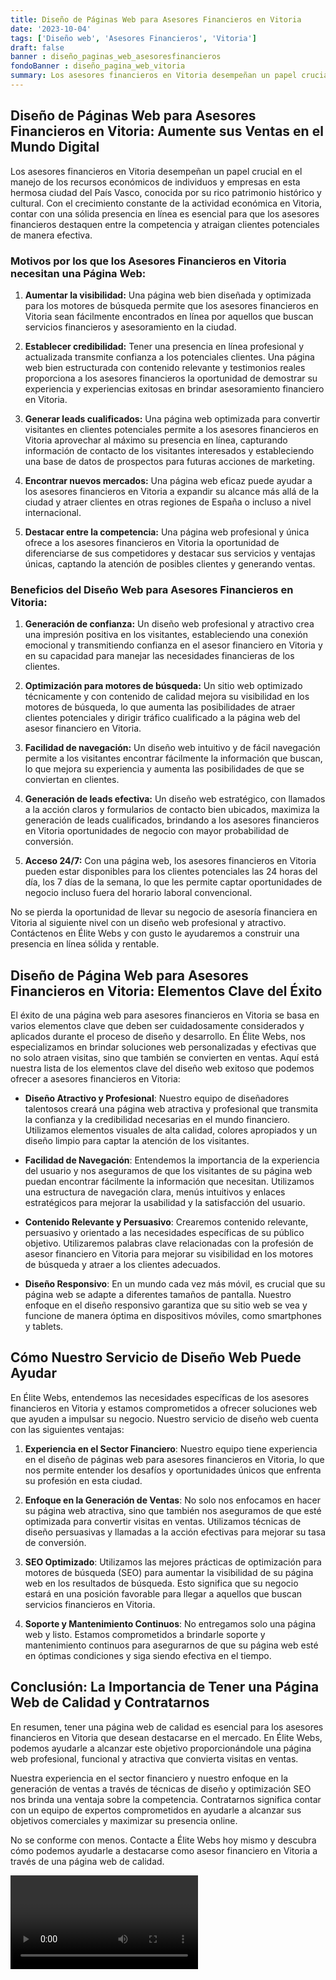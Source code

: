 ```yaml
---
title: Diseño de Páginas Web para Asesores Financieros en Vitoria
date: '2023-10-04'
tags: ['Diseño web', 'Asesores Financieros', 'Vitoria']
draft: false
banner : diseño_paginas_web_asesoresfinancieros
fondoBanner : diseño_pagina_web_vitoria
summary: Los asesores financieros en Vitoria desempeñan un papel crucial en el manejo de los recursos económicos de individuos y empresas en esta hermosa ciudad del País Vasco, conocida por su rico patrimonio histórico y cultural. Con el crecimiento constante de la actividad económica en Vitoria, contar con una sólida presencia en línea es esencial para que los asesores financieros destaquen entre la competencia y atraigan clientes potenciales de manera efectiva.
---
```


## Diseño de Páginas Web para Asesores Financieros en Vitoria: Aumente sus Ventas en el Mundo Digital

Los asesores financieros en Vitoria desempeñan un papel crucial en el manejo de los recursos económicos de individuos y empresas en esta hermosa ciudad del País Vasco, conocida por su rico patrimonio histórico y cultural. Con el crecimiento constante de la actividad económica en Vitoria, contar con una sólida presencia en línea es esencial para que los asesores financieros destaquen entre la competencia y atraigan clientes potenciales de manera efectiva.

### Motivos por los que los Asesores Financieros en Vitoria necesitan una Página Web:

1. **Aumentar la visibilidad:** Una página web bien diseñada y optimizada para los motores de búsqueda permite que los asesores financieros en Vitoria sean fácilmente encontrados en línea por aquellos que buscan servicios financieros y asesoramiento en la ciudad.

2. **Establecer credibilidad:** Tener una presencia en línea profesional y actualizada transmite confianza a los potenciales clientes. Una página web bien estructurada con contenido relevante y testimonios reales proporciona a los asesores financieros la oportunidad de demostrar su experiencia y experiencias exitosas en brindar asesoramiento financiero en Vitoria.

3. **Generar leads cualificados:** Una página web optimizada para convertir visitantes en clientes potenciales permite a los asesores financieros en Vitoria aprovechar al máximo su presencia en línea, capturando información de contacto de los visitantes interesados y estableciendo una base de datos de prospectos para futuras acciones de marketing.

4. **Encontrar nuevos mercados:** Una página web eficaz puede ayudar a los asesores financieros en Vitoria a expandir su alcance más allá de la ciudad y atraer clientes en otras regiones de España o incluso a nivel internacional.

5. **Destacar entre la competencia:** Una página web profesional y única ofrece a los asesores financieros en Vitoria la oportunidad de diferenciarse de sus competidores y destacar sus servicios y ventajas únicas, captando la atención de posibles clientes y generando ventas.

### Beneficios del Diseño Web para Asesores Financieros en Vitoria:

1. **Generación de confianza:** Un diseño web profesional y atractivo crea una impresión positiva en los visitantes, estableciendo una conexión emocional y transmitiendo confianza en el asesor financiero en Vitoria y en su capacidad para manejar las necesidades financieras de los clientes.

2. **Optimización para motores de búsqueda:** Un sitio web optimizado técnicamente y con contenido de calidad mejora su visibilidad en los motores de búsqueda, lo que aumenta las posibilidades de atraer clientes potenciales y dirigir tráfico cualificado a la página web del asesor financiero en Vitoria.

3. **Facilidad de navegación:** Un diseño web intuitivo y de fácil navegación permite a los visitantes encontrar fácilmente la información que buscan, lo que mejora su experiencia y aumenta las posibilidades de que se conviertan en clientes.

4. **Generación de leads efectiva:** Un diseño web estratégico, con llamados a la acción claros y formularios de contacto bien ubicados, maximiza la generación de leads cualificados, brindando a los asesores financieros en Vitoria oportunidades de negocio con mayor probabilidad de conversión.

5. **Acceso 24/7:** Con una página web, los asesores financieros en Vitoria pueden estar disponibles para los clientes potenciales las 24 horas del día, los 7 días de la semana, lo que les permite captar oportunidades de negocio incluso fuera del horario laboral convencional.

No se pierda la oportunidad de llevar su negocio de asesoría financiera en Vitoria al siguiente nivel con un diseño web profesional y atractivo. Contáctenos en Élite Webs y con gusto le ayudaremos a construir una presencia en línea sólida y rentable.

<GifSeo />

<Cta />

## Diseño de Página Web para Asesores Financieros en Vitoria: Elementos Clave del Éxito

El éxito de una página web para asesores financieros en Vitoria se basa en varios elementos clave que deben ser cuidadosamente considerados y aplicados durante el proceso de diseño y desarrollo. En Élite Webs, nos especializamos en brindar soluciones web personalizadas y efectivas que no solo atraen visitas, sino que también se convierten en ventas. Aquí está nuestra lista de los elementos clave del diseño web exitoso que podemos ofrecer a asesores financieros en Vitoria:

- **Diseño Atractivo y Profesional**: Nuestro equipo de diseñadores talentosos creará una página web atractiva y profesional que transmita la confianza y la credibilidad necesarias en el mundo financiero. Utilizamos elementos visuales de alta calidad, colores apropiados y un diseño limpio para captar la atención de los visitantes.

- **Facilidad de Navegación**: Entendemos la importancia de la experiencia del usuario y nos aseguramos de que los visitantes de su página web puedan encontrar fácilmente la información que necesitan. Utilizamos una estructura de navegación clara, menús intuitivos y enlaces estratégicos para mejorar la usabilidad y la satisfacción del usuario.

- **Contenido Relevante y Persuasivo**: Crearemos contenido relevante, persuasivo y orientado a las necesidades específicas de su público objetivo. Utilizaremos palabras clave relacionadas con la profesión de asesor financiero en Vitoria para mejorar su visibilidad en los motores de búsqueda y atraer a los clientes adecuados.

- **Diseño Responsivo**: En un mundo cada vez más móvil, es crucial que su página web se adapte a diferentes tamaños de pantalla. Nuestro enfoque en el diseño responsivo garantiza que su sitio web se vea y funcione de manera óptima en dispositivos móviles, como smartphones y tablets.

## Cómo Nuestro Servicio de Diseño Web Puede Ayudar

En Élite Webs, entendemos las necesidades específicas de los asesores financieros en Vitoria y estamos comprometidos a ofrecer soluciones web que ayuden a impulsar su negocio. Nuestro servicio de diseño web cuenta con las siguientes ventajas:

1. **Experiencia en el Sector Financiero**: Nuestro equipo tiene experiencia en el diseño de páginas web para asesores financieros en Vitoria, lo que nos permite entender los desafíos y oportunidades únicos que enfrenta su profesión en esta ciudad.

2. **Enfoque en la Generación de Ventas**: No solo nos enfocamos en hacer su página web atractiva, sino que también nos aseguramos de que esté optimizada para convertir visitas en ventas. Utilizamos técnicas de diseño persuasivas y llamadas a la acción efectivas para mejorar su tasa de conversión.

3. **SEO Optimizado**: Utilizamos las mejores prácticas de optimización para motores de búsqueda (SEO) para aumentar la visibilidad de su página web en los resultados de búsqueda. Esto significa que su negocio estará en una posición favorable para llegar a aquellos que buscan servicios financieros en Vitoria.

4. **Soporte y Mantenimiento Continuos**: No entregamos solo una página web y listo. Estamos comprometidos a brindarle soporte y mantenimiento continuos para asegurarnos de que su página web esté en óptimas condiciones y siga siendo efectiva en el tiempo.

## Conclusión: La Importancia de Tener una Página Web de Calidad y Contratarnos

En resumen, tener una página web de calidad es esencial para los asesores financieros en Vitoria que desean destacarse en el mercado. En Élite Webs, podemos ayudarle a alcanzar este objetivo proporcionándole una página web profesional, funcional y atractiva que convierta visitas en ventas.

Nuestra experiencia en el sector financiero y nuestro enfoque en la generación de ventas a través de técnicas de diseño y optimización SEO nos brinda una ventaja sobre la competencia. Contratarnos significa contar con un equipo de expertos comprometidos en ayudarle a alcanzar sus objetivos comerciales y maximizar su presencia online.

No se conforme con menos. Contacte a Élite Webs hoy mismo y descubra cómo podemos ayudarle a destacarse como asesor financiero en Vitoria a través de una página web de calidad.

<Video />

<CtaBot job='Asesores Financieros' city='Vitoria'/>

<Gmaps query='Vitoria+españa+maps' />